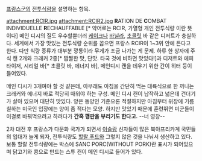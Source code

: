 [[프랑스군]]의 [[전투식량]]을 설명하는 항목.

attachment:RCIR.jpg
attachment:RCIR2.jpg
'''R'''ATION DE '''C'''OMBAT '''I'''NDIVIDUELLE '''R'''ECHAUFFABLE [* 약어로는 RCIR, 가열형 개인 전투식량 이란 뜻이다]
메인 디시의 질도 우수할뿐더러 [[케이크]]나 [[바닐라]], [[초콜릿]] 바 같은 디저트가 충실하다. 세계에서 가장 맛있는 전투식량 순위를 꼽으면 프랑스 RCIR이 1~3위 안에 든다고 한다. 다만 식량 종류가 대부분 깡통이라 무게가 조금 나가는 게 문제. 하루 한 상자에 주식 캔 2개와 크래커 2종[* 짭짤한 맛, 단맛. 타국 것에 비하면 맛있다!]과 디저트와 에피타이저, 시리얼 바[* 초콜릿 바, 에너지 바], 메인디시 캔을 데우기 위한 간이 히터 등이 들어있다.

메인 디시가 3개여야 할 것 같은데, 아무래도 아침을 간단히 먹는 대륙식으로 한 끼니는 크래커와 에너지 바로 적당히 때워야 하는 구성. 메인 디시 캔이 납작하고 넓은데 건더기가 살아 있으며 대단히 맛있다. 양은 동양인 기준으론 적절하지만 아침부터 위장에 기름칠하는 미국인 입장에는 양이 좀 적다는 모양. 하지만 맛있기 때문에 훈련뛰면 미군들이 이걸로 바꿔먹으려고 하려다가 '''간혹 깽판을 부리기도 한다고.''' --너 영창--

2차 대전 후 프랑스가 다문화 국가가 되면서 [[이슬람]] 신자들이 많은 북아프리카계 국민들의 입대가 늘게 되자, 전투식량도 [[할랄 푸드]]와 그렇지 않은 것을 나눠서 생산하고 있다. 보통 할랄 전투식량에는 박스에 SANC PORC(WITHOUT PORK)란 표시가 되어있으며 닭고기와 콩으로 만드는 스튜 캔이 메인 디시로 들어가 있다.
